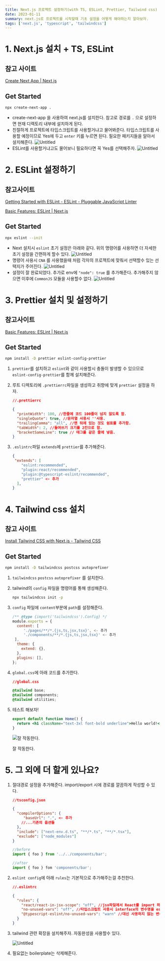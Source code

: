 ```yaml
---
title: Next.js 프로젝트 설정하기(with TS, ESLint, Prettier, Tailwind css)
date: 2023-01-11
summary: next.js로 프로젝트를 시작할때 기초 설정을 어떻게 해야하는지 알아보자.
tags: ['next.js', 'typescript', 'tailwindcss']
---
```


# 1. Next.js 설치 + TS, ESLint

## 참고 사이트

[Create Next App | Next.js](https://nextjs.org/docs/api-reference/create-next-app)

## Get Started

```bash
npx create-next-app .
```

- create-next-app 을 사용하여 next.js를 설치한다. 참고로 경로를 `.` 으로 설정하면 현재 디렉토리 내부에 설치하게 된다.
- 친절하게 프로젝트에 타입스크립트를 사용할거냐고 물어봐준다. 타입스크립트를 사용할 예정이므로 Yes에 두고 `enter` 키를 누르면 된다. 필요한 패키지들을 알아서 설치해준다.
  ![Untitled](https://s3.us-west-2.amazonaws.com/secure.notion-static.com/0a40d0b7-926a-4c6d-ae62-25176da6406e/Untitled.png?X-Amz-Algorithm=AWS4-HMAC-SHA256&X-Amz-Content-Sha256=UNSIGNED-PAYLOAD&X-Amz-Credential=AKIAT73L2G45EIPT3X45%2F20230111%2Fus-west-2%2Fs3%2Faws4_request&X-Amz-Date=20230111T084059Z&X-Amz-Expires=86400&X-Amz-Signature=1d5d31a0df998b68223f278a9d72b6f4f00fa4594d9d533adc4428710711eeee&X-Amz-SignedHeaders=host&response-content-disposition=filename%3D%22Untitled.png%22&x-id=GetObject)
- ESLint를 사용할거냐고도 물어보니 필요하다면 꼭 Yes를 선택해주자.
  ![Untitled](https://s3.us-west-2.amazonaws.com/secure.notion-static.com/df14ad9a-63f3-4718-8762-7e666766e657/Untitled.png?X-Amz-Algorithm=AWS4-HMAC-SHA256&X-Amz-Content-Sha256=UNSIGNED-PAYLOAD&X-Amz-Credential=AKIAT73L2G45EIPT3X45%2F20230111%2Fus-west-2%2Fs3%2Faws4_request&X-Amz-Date=20230111T084121Z&X-Amz-Expires=86400&X-Amz-Signature=b47e1afc049bd8a40675846f0c17b1505d62161cc1656d6b39f1b46f34cf357f&X-Amz-SignedHeaders=host&response-content-disposition=filename%3D%22Untitled.png%22&x-id=GetObject)

# 2. ESLint 설정하기

## 참고사이트

[Getting Started with ESLint - ESLint - Pluggable JavaScript Linter](https://eslint.org/docs/latest/user-guide/getting-started)

[Basic Features: ESLint | Next.js](https://nextjs.org/docs/basic-features/eslint)

## Get Started

```bash
npx eslint --init
```

- Next 설치시 `eslint` 초기 설정은 아래와 같다. 위의 명령어를 사용하면 더 자세한 초기 설정을 간편하게 할수 있다.
  ![Untitled](https://s3.us-west-2.amazonaws.com/secure.notion-static.com/1e924ad7-8207-454b-83eb-90e4fbdc43a7/Untitled.png?X-Amz-Algorithm=AWS4-HMAC-SHA256&X-Amz-Content-Sha256=UNSIGNED-PAYLOAD&X-Amz-Credential=AKIAT73L2G45EIPT3X45%2F20230111%2Fus-west-2%2Fs3%2Faws4_request&X-Amz-Date=20230111T084140Z&X-Amz-Expires=86400&X-Amz-Signature=0c29198bec2f1f63adf87dc44cb7e468c845df67fa0a665eb05a5cca3effb8c9&X-Amz-SignedHeaders=host&response-content-disposition=filename%3D%22Untitled.png%22&x-id=GetObject)
- 명령어 사용시 `CNA` 를 사용했을때 처럼 각자의 프로젝트에 맞춰서 선택할수 있는 선택지가 주어진다.
  ![Untitled](https://s3.us-west-2.amazonaws.com/secure.notion-static.com/fbc52987-279b-4a08-8f80-b96f6e994721/Untitled.png?X-Amz-Algorithm=AWS4-HMAC-SHA256&X-Amz-Content-Sha256=UNSIGNED-PAYLOAD&X-Amz-Credential=AKIAT73L2G45EIPT3X45%2F20230111%2Fus-west-2%2Fs3%2Faws4_request&X-Amz-Date=20230111T084153Z&X-Amz-Expires=86400&X-Amz-Signature=cf01d1f2a183d171f63b10e765aa23798d022957ef90052c8346e2b4e1b2449f&X-Amz-SignedHeaders=host&response-content-disposition=filename%3D%22Untitled.png%22&x-id=GetObject)
- 설정이 잘 완료되었다. 추가로 env에 `"node": true` 를 추가해준다. 추가해주지 않으면 이후에 `CommonJS` 모듈을 사용할수 없다.
  ![Untitled](https://s3.us-west-2.amazonaws.com/secure.notion-static.com/ebfc496c-b3fd-4c92-a2a5-717a08d3e0f6/Untitled.png?X-Amz-Algorithm=AWS4-HMAC-SHA256&X-Amz-Content-Sha256=UNSIGNED-PAYLOAD&X-Amz-Credential=AKIAT73L2G45EIPT3X45%2F20230111%2Fus-west-2%2Fs3%2Faws4_request&X-Amz-Date=20230111T084203Z&X-Amz-Expires=86400&X-Amz-Signature=4d8ef59ed4b8189c3735115278ba7f19d01b6b761095e95e27392b4510d6ec2d&X-Amz-SignedHeaders=host&response-content-disposition=filename%3D%22Untitled.png%22&x-id=GetObject)

# 3. Prettier 설치 및 설정하기

## 참고사이트

[Basic Features: ESLint | Next.js](https://nextjs.org/docs/basic-features/eslint#prettier)

## Get Started

```bash
npm install -D prettier eslint-config-prettier
```

1. `prettier`를 설치하고 `eslint`와 같이 사용할시 충돌이 발생할 수 있으므로 `eslint-config-prettier`를 함께 설치해준다.
2. 루트 디렉토리에 `.prettierrc`파일을 생성하고 취향에 맞게 `prettier` 설정을 하자.

   ```json
   //.prettierrc

   {
     "printWidth": 100, //한줄에 코드 100줄이 넘지 않도록 함.
     "singleQuote": true, //문자열 사용시 ''사용.
     "trailingComma": "all", //맨 뒤에 있는 것도 쉼표를 추가함.
     "tabWidth": 2, //들여쓰기 크기를 2칸으로 함.
     "bracketSameLine": true // 태그를 같은 줄에 넣음.
   }
   ```

3. `.eslintrc`파일 `extends`에 `prettier`를 추가해준다.

   ```json
   {
   	"extends": [
       "eslint:recommended",
       "plugin:react/recommended",
       "plugin:@typescript-eslint/recommended",
       "prettier" <- 추가
     ],
   }
   ```

# 4. Tailwind css 설치

## 참고 사이트

[Install Tailwind CSS with Next.js - Tailwind CSS](https://tailwindcss.com/docs/guides/nextjs)

## Get Started

```bash
npm install -D tailwindcss postcss autoprefixer
```

1. `tailwindcss` `postcss` `autoprefixer` 를 설치한다.
2. tailwind의 `config` 파일을 명령어를 통해 생성해준다.

   ```bash
   npx tailwindcss init -p
   ```

3. `config` 파일에 `content`부분에 `path`를 설정해준다.

   ```jsx
   /** @type {import('tailwindcss').Config} */
   module.exports = {
     content: [
   		'./pages/**/*.{js,ts,jsx,tsx}', <- 추가
   		'./components/**/*.{js,ts,jsx,tsx}' <- 추가
   	],
     theme: {
       extend: {},
     },
     plugins: [],
   };
   ```

4. `global.css`에 아래 코드를 추가한다.

   ```css
   //global.css

   @tailwind base;
   @tailwind components;
   @tailwind utilities;
   ```

5. 테스트 해보자!

   ```jsx
   export default function Home() {
     return <h1 className="text-3xl font-bold underline">Hello world!</h1>;
   }
   ```

   ![잘 작동한다.](https://s3.us-west-2.amazonaws.com/secure.notion-static.com/06605cb1-d11e-4213-8e67-e189241a1488/Untitled.png?X-Amz-Algorithm=AWS4-HMAC-SHA256&X-Amz-Content-Sha256=UNSIGNED-PAYLOAD&X-Amz-Credential=AKIAT73L2G45EIPT3X45%2F20230111%2Fus-west-2%2Fs3%2Faws4_request&X-Amz-Date=20230111T084230Z&X-Amz-Expires=86400&X-Amz-Signature=b5b789841f5c7cf6183ebb4f23c71960d770070c0b1a36430b6b8f02b3ffafad&X-Amz-SignedHeaders=host&response-content-disposition=filename%3D%22Untitled.png%22&x-id=GetObject)

   잘 작동한다.

# 5. 그 외에 더 할게 있나요?

1. 절대경로 설정을 추가해준다. import/export 시에 경로를 깔끔하게 작성할 수 있다.

   ```json
   //tsconfig.json

   {
     "compilerOptions": {
   		"baseUrl": ".", <- 추가
       //...기존의 옵션들
     },
     "include": ["next-env.d.ts", "**/*.ts", "**/*.tsx"],
     "exclude": ["node_modules"]
   }
   ```

   ```jsx
   //before
   import { foo } from '../../components/bar';

   //after
   import { foo } fom 'components/bar';

   ```

2. `eslint config`에 아래 `rules`는 기본적으로 추가해주는걸 추천한다.

   ```json
   //.eslintrc

   {
     "rules": {
       "react/react-in-jsx-scope": "off", //jsx파일에서 React를 import 하지 않아도 됨.
       "no-unused-vars": "off", //타입스크립트 사용시 interface의 변수명을 eslint가 잡지 않도록 함.
       "@typescript-eslint/no-unused-vars": "warn" //대신 사용하지 않는 변수는 @typescript/eslint를 통해 잡아줌.
     }
   }
   ```

3. tailwind 관련 확장을 설치해주자. 자동완성을 사용할수 있다.

   ![Untitled](https://s3.us-west-2.amazonaws.com/secure.notion-static.com/bcddc06d-3dee-425b-bb7c-48c9e4ad82db/Untitled.png?X-Amz-Algorithm=AWS4-HMAC-SHA256&X-Amz-Content-Sha256=UNSIGNED-PAYLOAD&X-Amz-Credential=AKIAT73L2G45EIPT3X45%2F20230110%2Fus-west-2%2Fs3%2Faws4_request&X-Amz-Date=20230110T171737Z&X-Amz-Expires=86400&X-Amz-Signature=b680be78f922d112dbe9db3668dfce82f75389ad610065c8d1fbce7523fee7d1&X-Amz-SignedHeaders=host&response-content-disposition=filename%3D%22Untitled.png%22&x-id=GetObject)

4. 필요없는 boilerplate는 삭제해준다.
